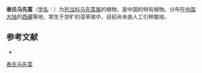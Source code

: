 {{Speciesbox
| name = 泰氏马先蒿
| status = 
| status_system = 
| image =
| genus = Pedicularis
| species = tayloriana
| authority = P. C. Tsoong
}}

'''泰氏马先蒿'''（[[学名|学名]]：{{lang|la|''Pedicularis tayloriana''}}）为[[列当科|列当科]][[马先蒿属|马先蒿属]]的植物，是中国的特有植物。分布在[[中国大陆|中国大陆]]的[[西藏|西藏]]等地，常生于空旷的湿草坡中，目前尚未由人工引种栽培。

== 参考文献 ==
<div class="references-small">
* {{cite web| url =http://www.bioinfo.cn/db05/KmzwSpecies.php?action=view&id=21492| title =泰氏马先蒿| work =《中国高等植物数据库全库》| publisher =中国科学院微生物研究所| author =昆明植物研究所| accessdate =2009-02-25| deadurl =yes| archiveurl =https://web.archive.org/web/20160305060106/http://www.bioinfo.cn/db05/KmzwSpecies.php?action=view&id=21492| archivedate =2016-03-05}}
</div>
{{Taxonbar|from=Q11145155}}

[[Category:马先蒿属|泰氏马先蒿]]


{{植物小作品}}